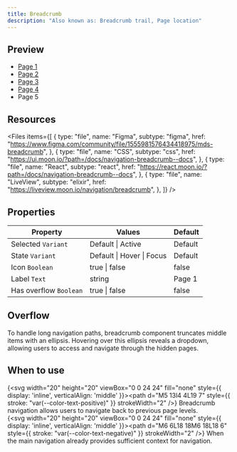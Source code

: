 ```yaml
---
title: Breadcrumb
description: "Also known as: Breadcrumb trail, Page location"
---
```


## Preview

<div className="w-full bg-primary h-[320px] flex items-center justify-center border border-primary gap-4 not-prose">    
    <ul className="moon-breadcrumb">
      <li className="moon-breadcrumb-item">
        <a href="#">
          Page 1
        </a>
      </li>
      <li className="moon-breadcrumb-item">
        <a href="#">
          Page 2
        </a>
      </li>
      <li className="moon-breadcrumb-item">
        <a href="#">
          Page 3
        </a>
      </li>
      <li className="moon-breadcrumb-item">
        <a href="#">
          Page 4
        </a>
      </li>
      <li className="moon-breadcrumb-item moon-breadcrumb-item-active">
        Page 5
      </li>
    </ul>
</div>

## Resources

<Files
  items={[
    {
      type: "file",
      name: "Figma",
      subtype: "figma",
      href: "https://www.figma.com/community/file/1555981576434418975/mds-breadcrumb",
    },
    {
      type: "file",
      name: "CSS",
      subtype: "css",
      href: "https://ui.moon.io/?path=/docs/navigation-breadcrumb--docs",
    },
    {
      type: "file",
      name: "React",
      subtype: "react",
      href: "https://react.moon.io/?path=/docs/navigation-breadcrumb--docs",
    },
    {
      type: "file",
      name: "LiveView",
      subtype: "elixir",
      href: "https://liveview.moon.io/navigation/breadcrumb",
    },
  ]}
/>

## Properties

| **Property**              | **Values**                  | **Default** |
| ------------------------- | --------------------------- | ----------- |
| Selected `Variant`        | Default \| Active           | Default     |
| State `Variant`           | Default \| Hover \| Focus   | Default     |
| Icon `Boolean`            | true \| false               | false       |
| Label `Text`              | string                      | Page 1      |
| Has overflow `Boolean`    | true \| false               | false       |

## Overflow

To handle long navigation paths, breadcrumb component truncates middle items with an ellipsis.
Hovering over this ellipsis reveals a dropdown, allowing users to access and navigate through the hidden pages.

## When to use

{<svg width="20" height="20" viewBox="0 0 24 24" fill="none" style={{ display: 'inline', verticalAlign: 'middle' }}><path d="M5 13l4 4L19 7" style={{ stroke: "var(--color-text-positive)" }} strokeWidth="2" /></svg>} Breadcrumb navigation allows users to navigate back to previous page levels. <br/>
{<svg width="20" height="20" viewBox="0 0 24 24" fill="none" style={{ display: 'inline', verticalAlign: 'middle' }}><path d="M6 6L18 18M6 18L18 6" style={{ stroke: "var(--color-text-negative)" }} strokeWidth="2" /></svg>} When the main navigation already provides sufficient context for navigation. <br/>
